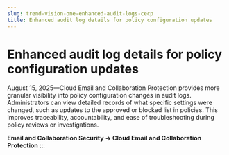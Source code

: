 ```yaml
---
slug: trend-vision-one-enhanced-audit-logs-cecp
title: Enhanced audit log details for policy configuration updates
---
```

# Enhanced audit log details for policy configuration updates

August 15, 2025—Cloud Email and Collaboration Protection provides more granular visibility into policy configuration changes in audit logs. Administrators can view detailed records of what specific settings were changed, such as updates to the approved or blocked list in policies. This improves traceability, accountability, and ease of troubleshooting during policy reviews or investigations.

**Email and Collaboration Security → Cloud Email and Collaboration Protection**
:::
